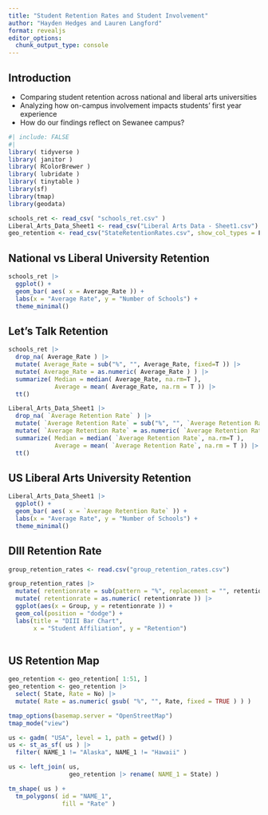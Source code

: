```yaml
---
title: "Student Retention Rates and Student Involvement"
author: "Hayden Hedges and Lauren Langford"
format: revealjs
editor_options: 
  chunk_output_type: console
---
```


## Introduction

-   Comparing student retention across national and liberal arts universities
-   Analyzing how on-campus involvement impacts students' first year experience
-   How do our findings reflect on Sewanee campus?

```r
#| include: FALSE 
#|
library( tidyverse )
library( janitor )
library( RColorBrewer )
library( lubridate )
library( tinytable )
library(sf)
library(tmap)
library(geodata)

schools_ret <- read_csv( "schools_ret.csv" )
Liberal_Arts_Data_Sheet1 <- read_csv("Liberal Arts Data - Sheet1.csv")
geo_retention <- read_csv("StateRetentionRates.csv", show_col_types = F)
```

## National vs Liberal University Retention

```r
schools_ret |>
  ggplot() +
  geom_bar( aes( x = Average_Rate )) +
  labs(x = "Average Rate", y = "Number of Schools") +
  theme_minimal()
```

## Let's Talk Retention

```r
schools_ret |>
  drop_na( Average_Rate ) |>
  mutate( Average_Rate = sub("%", "", Average_Rate, fixed=T )) |>
  mutate( Average_Rate = as.numeric( Average_Rate ) ) |>
  summarize( Median = median( Average_Rate, na.rm=T ), 
             Average = mean( Average_Rate, na.rm = T )) |>
  tt()

Liberal_Arts_Data_Sheet1 |>
  drop_na( `Average Retention Rate` ) |>
  mutate( `Average Retention Rate` = sub("%", "", `Average Retention Rate`, fixed=T )) |>
  mutate( `Average Retention Rate` = as.numeric( `Average Retention Rate` ) ) |>
  summarize( Median = median( `Average Retention Rate`, na.rm=T ), 
             Average = mean( `Average Retention Rate`, na.rm = T )) |>
  tt()

```

## US Liberal Arts University Retention

```r
Liberal_Arts_Data_Sheet1 |>
  ggplot() +
  geom_bar( aes( x = `Average Retention Rate` )) +
  labs(x = "Average Rate", y = "Number of Schools") +
  theme_minimal()

```

## DIII Retention Rate

```r
group_retention_rates <- read.csv("group_retention_rates.csv")

group_retention_rates |>
  mutate( retentionrate = sub(pattern = "%", replacement = "", retentionrate ) ) |>
  mutate( retentionrate = as.numeric( retentionrate )) |> 
  ggplot(aes(x = Group, y = retentionrate )) +
  geom_col(position = "dodge") +
  labs(title = "DIII Bar Chart",
       x = "Student Affiliation", y = "Retention") 
  
```

## US Retention Map 

```r
geo_retention <- geo_retention[ 1:51, ]
geo_retention <- geo_retention |>
  select( State, Rate = No) |>
  mutate( Rate = as.numeric( gsub( "%", "", Rate, fixed = TRUE ) ) )

tmap_options(basemap.server = "OpenStreetMap")
tmap_mode("view")

us <- gadm( "USA", level = 1, path = getwd() )
us <- st_as_sf( us ) |>
  filter( NAME_1 != "Alaska", NAME_1 != "Hawaii" )

us <- left_join( us, 
                 geo_retention |> rename( NAME_1 = State) )

tm_shape( us ) +
  tm_polygons( id = "NAME_1", 
               fill = "Rate" )

```
